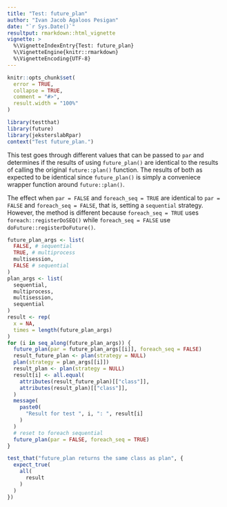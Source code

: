 ```yaml
---
title: "Test: future_plan"
author: "Ivan Jacob Agaloos Pesigan"
date: "`r Sys.Date()`"
resultput: rmarkdown::html_vignette
vignette: >
  %\VignetteIndexEntry{Test: future_plan}
  %\VignetteEngine{knitr::rmarkdown}
  %\VignetteEncoding{UTF-8}
---
```



```r
knitr::opts_chunk$set(
  error = TRUE,
  collapse = TRUE,
  comment = "#>",
  result.width = "100%"
)
```



```r
library(testthat)
library(future)
library(jeksterslabRpar)
context("Test future_plan.")
```


This test goes through different values that can be passed to `par`
and determines if the results of using `future_plan()`
are identical to the results of calling
the original `future::plan()` function.
The results of both as expected to be identical
since `future_plan()` is simply
a conveniece wrapper function around `future::plan()`.

The effect when `par = FALSE` and `foreach_seq = TRUE`
are identical to `par = FALSE` and `foreach_seq = FALSE`,
that is, setting a `sequential` strategy.
However, the method is different because
`foreach_seq = TRUE` uses `foreach::registerDoSEQ()`
while `foreach_seq = FALSE` use `doFuture::registerDoFuture()`.


```r
future_plan_args <- list(
  FALSE, # sequential
  TRUE, # multiprocess
  multisession,
  FALSE # sequential
)
plan_args <- list(
  sequential,
  multiprocess,
  multisession,
  sequential
)
result <- rep(
  x = NA,
  times = length(future_plan_args)
)
for (i in seq_along(future_plan_args)) {
  future_plan(par = future_plan_args[[i]], foreach_seq = FALSE)
  result_future_plan <- plan(strategy = NULL)
  plan(strategy = plan_args[[i]])
  result_plan <- plan(strategy = NULL)
  result[i] <- all.equal(
    attributes(result_future_plan)[["class"]],
    attributes(result_plan)[["class"]],
  )
  message(
    paste0(
      "Result for test ", i, ": ", result[i]
    )
  )
  # reset to foreach sequential
  future_plan(par = FALSE, foreach_seq = TRUE)
}
```
```r
test_that("future_plan returns the same class as plan", {
  expect_true(
    all(
      result
    )
  )
})
```

